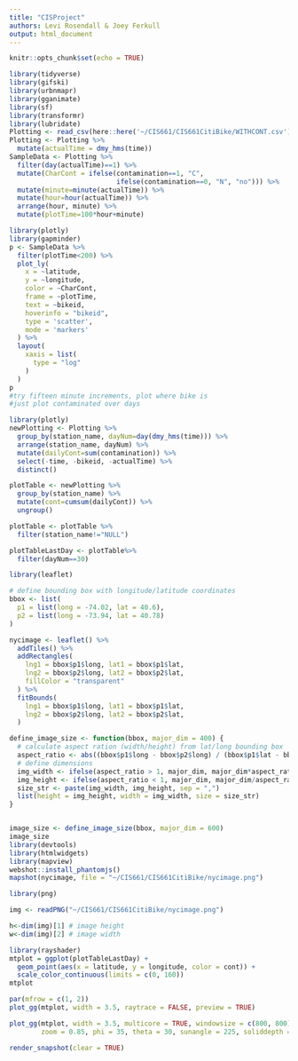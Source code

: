 ```yaml
---
title: "CISProject"
authors: Levi Rosendall & Joey Ferkull
output: html_document
---
```


```r
knitr::opts_chunk$set(echo = TRUE)
```

```r
library(tidyverse)
library(gifski)
library(urbnmapr)
library(gganimate)
library(sf)
library(transformr)
library(lubridate)
Plotting <- read_csv(here::here('~/CIS661/CIS661CitiBike/WITHCONT.csv'))
Plotting <- Plotting %>% 
  mutate(actualTime = dmy_hms(time))
SampleData <- Plotting %>% 
  filter(day(actualTime)==1) %>% 
  mutate(CharCont = ifelse(contamination==1, "C",
                           ifelse(contamination==0, "N", "no"))) %>% 
  mutate(minute=minute(actualTime)) %>% 
  mutate(hour=hour(actualTime)) %>% 
  arrange(hour, minute) %>% 
  mutate(plotTime=100*hour+minute)
```



```r
library(plotly)
library(gapminder)
p <- SampleData %>%
  filter(plotTime<200) %>% 
  plot_ly(
    x = ~latitude, 
    y = ~longitude,
    color = ~CharCont, 
    frame = ~plotTime, 
    text = ~bikeid, 
    hoverinfo = "bikeid",
    type = 'scatter',
    mode = 'markers'
  ) %>%
  layout(
    xaxis = list(
      type = "log"
    )
  )
p
#try fifteen minute increments, plot where bike is
#just plot contaminated over days

```

```r
library(plotly)
newPlotting <- Plotting %>% 
  group_by(station_name, dayNum=day(dmy_hms(time))) %>% 
  arrange(station_name, dayNum) %>% 
  mutate(dailyCont=sum(contamination)) %>% 
  select(-time, -bikeid, -actualTime) %>% 
  distinct()

plotTable <- newPlotting %>% 
  group_by(station_name) %>% 
  mutate(cont=cumsum(dailyCont)) %>% 
  ungroup()

plotTable <- plotTable %>% 
  filter(station_name!="NULL") 

plotTableLastDay <- plotTable%>% 
  filter(dayNum==30)
```


```r
library(leaflet)

# define bounding box with longitude/latitude coordinates
bbox <- list(
  p1 = list(long = -74.02, lat = 40.6),
  p2 = list(long = -73.94, lat = 40.78)
)

nycimage <- leaflet() %>%
  addTiles() %>% 
  addRectangles(
    lng1 = bbox$p1$long, lat1 = bbox$p1$lat,
    lng2 = bbox$p2$long, lat2 = bbox$p2$lat,
    fillColor = "transparent"
  ) %>%
  fitBounds(
    lng1 = bbox$p1$long, lat1 = bbox$p1$lat,
    lng2 = bbox$p2$long, lat2 = bbox$p2$lat,
  )

define_image_size <- function(bbox, major_dim = 400) {
  # calculate aspect ration (width/height) from lat/long bounding box
  aspect_ratio <- abs((bbox$p1$long - bbox$p2$long) / (bbox$p1$lat - bbox$p2$lat))
  # define dimensions
  img_width <- ifelse(aspect_ratio > 1, major_dim, major_dim*aspect_ratio) %>% round()
  img_height <- ifelse(aspect_ratio < 1, major_dim, major_dim/aspect_ratio) %>% round()
  size_str <- paste(img_width, img_height, sep = ",")
  list(height = img_height, width = img_width, size = size_str)
}


image_size <- define_image_size(bbox, major_dim = 600)
image_size
library(devtools)
library(htmlwidgets)
library(mapview)
webshot::install_phantomjs()
mapshot(nycimage, file = "~/CIS661/CIS661CitiBike/nycimage.png")
```


```r
library(png)

img <- readPNG("~/CIS661/CIS661CitiBike/nycimage.png") 

h<-dim(img)[1] # image height
w<-dim(img)[2] # image width

library(rayshader)
mtplot = ggplot(plotTableLastDay) +
  geom_point(aes(x = latitude, y = longitude, color = cont)) +
  scale_color_continuous(limits = c(0, 160))
mtplot

par(mfrow = c(1, 2))
plot_gg(mtplot, width = 3.5, raytrace = FALSE, preview = TRUE)

plot_gg(mtplot, width = 3.5, multicore = TRUE, windowsize = c(800, 800),
        zoom = 0.85, phi = 35, theta = 30, sunangle = 225, soliddepth = -100)

render_snapshot(clear = TRUE)


```





